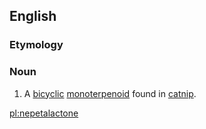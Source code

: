 ==English==

===Etymology===
{{compound|Nepeta|lactone|lang=en}}

===Noun===
{{en-noun|-}}

# {{label|en|organic compound}} A [[bicyclic]] [[monoterpenoid]] found in [[catnip]].

[[pl:nepetalactone]]
